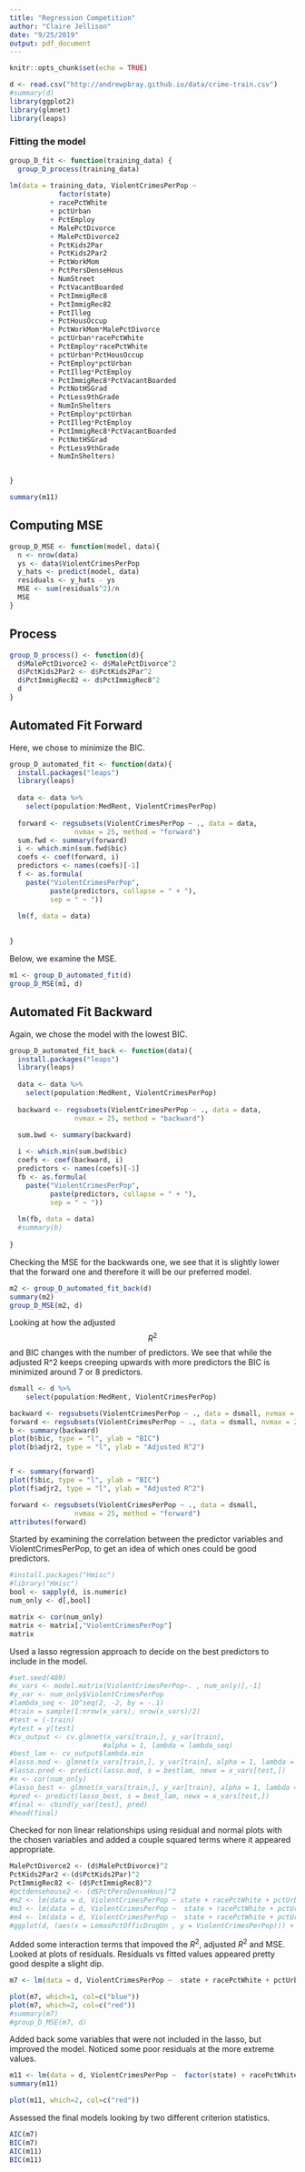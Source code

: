 ```yaml
---
title: "Regression Competition"
author: "Claire Jellison"
date: "9/25/2019"
output: pdf_document
---
```


```r
knitr::opts_chunk$set(echo = TRUE)
```

```r
d <- read.csv("http://andrewpbray.github.io/data/crime-train.csv")
#summary(d)
library(ggplot2)
library(glmnet)
library(leaps)
```


### Fitting the model 

```r

group_D_fit <- function(training_data) {
  group_D_process(training_data)
  
lm(data = training_data, ViolentCrimesPerPop ~  
            factor(state) 
          + racePctWhite 
          + pctUrban  
          + PctEmploy 
          + MalePctDivorce 
          + MalePctDivorce2 
          + PctKids2Par 
          + PctKids2Par2  
          + PctWorkMom 
          + PctPersDenseHous 
          + NumStreet 
          + PctVacantBoarded 
          + PctImmigRec8 
          + PctImmigRec82 
          + PctIlleg 
          + PctHousOccup 
          + PctWorkMom*MalePctDivorce 
          + pctUrban*racePctWhite 
          + PctEmploy*racePctWhite
          + pctUrban*PctHousOccup 
          + PctEmploy*pctUrban 
          + PctIlleg*PctEmploy 
          + PctImmigRec8*PctVacantBoarded 
          + PctNotHSGrad 
          + PctLess9thGrade 
          + NumInShelters
          + PctEmploy*pctUrban 
          + PctIlleg*PctEmploy 
          + PctImmigRec8*PctVacantBoarded
          + PctNotHSGrad 
          + PctLess9thGrade 
          + NumInShelters)


}
```

```r
summary(m11)
```


##  Computing MSE

```r
group_D_MSE <- function(model, data){
  n <- nrow(data)
  ys <- data$ViolentCrimesPerPop 
  y_hats <- predict(model, data)
  residuals <- y_hats - ys
  MSE <- sum(residuals^2)/n
  MSE
}
```

## Process 

```r
group_D_process() <- function(d){
  d$MalePctDivorce2 <- d$MalePctDivorce^2
  d$PctKids2Par2 <- d$PctKids2Par^2
  d$PctImmigRec82 <- d$PctImmigRec8^2
  d
}
```


## Automated Fit Forward

Here, we chose to minimize the BIC. 
```r
group_D_automated_fit <- function(data){ 
  install.packages("leaps")
  library(leaps)
  
  data <- data %>%
    select(population:MedRent, ViolentCrimesPerPop)
  
  forward <- regsubsets(ViolentCrimesPerPop ~ ., data = data, 
                nvmax = 25, method = "forward")
  sum.fwd <- summary(forward)
  i <- which.min(sum.fwd$bic)
  coefs <- coef(forward, i) 
  predictors <- names(coefs)[-1]
  f <- as.formula(
    paste("ViolentCrimesPerPop", 
          paste(predictors, collapse = " + "), 
          sep = " ~ "))
  
  lm(f, data = data)

  
}

```


Below, we examine the MSE. 
```r

m1 <- group_D_automated_fit(d)
group_D_MSE(m1, d)


```


## Automated Fit Backward

Again, we chose the model with the lowest BIC. 
```r

group_D_automated_fit_back <- function(data){ 
  install.packages("leaps")
  library(leaps)
  
  data <- data %>%
    select(population:MedRent, ViolentCrimesPerPop)
  
  backward <- regsubsets(ViolentCrimesPerPop ~ ., data = data, 
                nvmax = 25, method = "backward")

  sum.bwd <- summary(backward)
  
  i <- which.min(sum.bwd$bic)
  coefs <- coef(backward, i) 
  predictors <- names(coefs)[-1]
  fb <- as.formula(
    paste("ViolentCrimesPerPop", 
          paste(predictors, collapse = " + "), 
          sep = " ~ "))
  
  lm(fb, data = data)
  #summary(b)
  
}

```


Checking the MSE for the backwards one, we see that it is slightly lower that the forward one and therefore it will be our preferred model. 
```r

m2 <- group_D_automated_fit_back(d)
summary(m2)
group_D_MSE(m2, d)

```



Looking at how the adjusted $$R^{2}$$ and BIC changes with the number of predictors. We see that while the adjusted R^2 keeps creeping upwards with more predictors the BIC is minimized around 7 or 8 predictors. 
```r
dsmall <- d %>%
    select(population:MedRent, ViolentCrimesPerPop)

backward <- regsubsets(ViolentCrimesPerPop ~ ., data = dsmall, nvmax = 25, method = "backward")
forward <- regsubsets(ViolentCrimesPerPop ~ ., data = dsmall, nvmax = 25, method = "forward")
b <- summary(backward)
plot(b$bic, type = "l", ylab = "BIC")
plot(b$adjr2, type = "l", ylab = "Adjusted R^2")


f <- summary(forward)
plot(f$bic, type = "l", ylab = "BIC")
plot(f$adjr2, type = "l", ylab = "Adjusted R^2")

```


```r
forward <- regsubsets(ViolentCrimesPerPop ~ ., data = dsmall, 
                nvmax = 25, method = "forward")
attributes(forward)

```



Started by examining the correlation between the predictor variables and ViolentCrimesPerPop, to get an idea of which ones could be good predictors. 
```r
#install.packages("Hmisc")
#library("Hmisc")
bool <- sapply(d, is.numeric)
num_only <- d[,bool]

matrix <- cor(num_only)
matrix <- matrix[,"ViolentCrimesPerPop"]
matrix
```



Used a lasso regression approach to decide on the best predictors to include in the model. 
```r
#set.seed(489)
#x_vars <- model.matrix(ViolentCrimesPerPop~. , num_only)[,-1]
#y_var <- num_only$ViolentCrimesPerPop
#lambda_seq <- 10^seq(2, -2, by = -.1)
#train = sample(1:nrow(x_vars), nrow(x_vars)/2)
#test = (-train)
#ytest = y[test]
#cv_output <- cv.glmnet(x_vars[train,], y_var[train],
                       #alpha = 1, lambda = lambda_seq)
#best_lam <- cv_output$lambda.min
#lasso.mod <- glmnet(x_vars[train,], y_var[train], alpha = 1, lambda = lambda)
#lasso.pred <- predict(lasso.mod, s = bestlam, newx = x_vars[test,])
#x <- cor(num_only)
#lasso_best <- glmnet(x_vars[train,], y_var[train], alpha = 1, lambda = best_lam)
#pred <- predict(lasso_best, s = best_lam, newx = x_vars[test,])
#final <- cbind(y_var[test], pred)
#head(final)
```

Checked for non linear relationships using residual and normal plots with the chosen variables and added a couple squared terms where it appeared appropriate. 
```r
MalePctDivorce2 <- (d$MalePctDivorce)^2
PctKids2Par2 <-(d$PctKids2Par)^2
PctImmigRec82 <- (d$PctImmigRec8)^2
#pctdensehouse2 <- (d$PctPersDenseHous)^2
#m2 <- lm(data = d, ViolentCrimesPerPop ~ state + racePctWhite + pctUrban + PctUnemployed + PctEmploy + MalePctDivorce + PctKids2Par + PctWorkMom + PctPersDenseHous + NumStreet + PctVacantBoarded + PctImmigRec8 + PctIlleg + PctHousOccup + LemasPctOfficDrugUn) 
#m3 <- lm(data = d, ViolentCrimesPerPop ~  state + racePctWhite + pctUrban + PctUnemployed + MalePctDivorce + maledivorce2 + PctKids2Par + PctWorkMom + PctPersDenseHous + NumStreet + PctVacantBoarded + PctImmigRec8 + PctIlleg + PctHousOccup + LemasPctOfficDrugUn) 
#m4 <- lm(data = d, ViolentCrimesPerPop ~  state + racePctWhite + pctUrban + PctUnemployed + MalePctDivorce + maledivorce2 + PctKids2Par + pctkids2par2 + PctWorkMom + PctPersDenseHous + NumStreet + PctVacantBoarded + PctImmigRec8 + PctIlleg + PctHousOccup + LemasPctOfficDrugUn) 
#ggplot(d, (aes(x = LemasPctOfficDrugUn , y = ViolentCrimesPerPop))) + geom_point(position = "jitter")

```

Added some interaction terms that impoved the $R^{2}$, adjusted $R^{2}$ and MSE. Looked at plots of residuals. Residuals vs fitted values appeared pretty good despite a slight dip. 
```r
m7 <- lm(data = d, ViolentCrimesPerPop ~  state + racePctWhite + pctUrban  + PctEmploy + MalePctDivorce + MalePctDivorce2 + PctKids2Par + PctKids2Par2  + PctWorkMom + PctPersDenseHous  + NumStreet + PctVacantBoarded + PctImmigRec8 + PctImmigRec82 + PctIlleg +  PctHousOccup + LemasPctOfficDrugUn + PctWorkMom*MalePctDivorce + pctUrban*racePctWhite + racePctWhite*PctIlleg*PctWorkMom + PctEmploy*racePctWhite + pctUrban*PctHousOccup + PctEmploy*pctUrban + PctIlleg*PctEmploy + PctImmigRec8*PctVacantBoarded + PctNotHSGrad + PctLess9thGrade + NumInShelters) 

plot(m7, which=1, col=c("blue")) 
plot(m7, which=2, col=c("red")) 
#summary(m7)
#group_D_MSE(m7, d)
```


Added back some variables that were not included in the lasso, but improved the model. Noticed some poor residuals at the more extreme values.
```r

m11 <- lm(data = d, ViolentCrimesPerPop ~  factor(state) + racePctWhite + pctUrban  + PctEmploy + MalePctDivorce + MalePctDivorce^2 + PctKids2Par + PctKids2Par^2  + PctWorkMom + PctPersDenseHous  + NumStreet + PctVacantBoarded + PctImmigRec8 + PctImmigRec8^2 + PctIlleg +  PctHousOccup + PctWorkMom*MalePctDivorce + pctUrban*racePctWhite + PctEmploy*racePctWhite + pctUrban*PctHousOccup + PctEmploy*pctUrban + PctIlleg*PctEmploy + PctImmigRec8*PctVacantBoarded + PctNotHSGrad + PctLess9thGrade + NumInShelters+PctEmploy*pctUrban + PctIlleg*PctEmploy + PctImmigRec8*PctVacantBoarded+PctNotHSGrad + PctLess9thGrade + NumInShelters)
summary(m11)

plot(m11, which=2, col=c("red")) 
```

Assessed the final models looking by two different criterion statistics. 
```r
AIC(m7)
BIC(m7)
AIC(m11)
BIC(m11)
```

